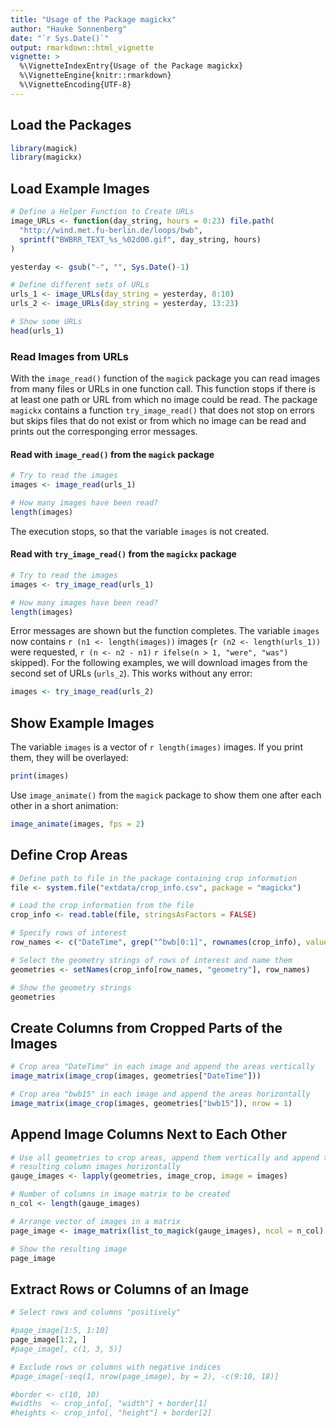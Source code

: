 ```yaml
---
title: "Usage of the Package magickx"
author: "Hauke Sonnenberg"
date: "`r Sys.Date()`"
output: rmarkdown::html_vignette
vignette: >
  %\VignetteIndexEntry{Usage of the Package magickx}
  %\VignetteEngine{knitr::rmarkdown}
  %\VignetteEncoding{UTF-8}
---
```


## Load the Packages

```r
library(magick)
library(magickx)
```

## Load Example Images

```r
# Define a Helper Function to Create URLs
image_URLs <- function(day_string, hours = 0:23) file.path(
  "http://wind.met.fu-berlin.de/loops/bwb", 
  sprintf("BWBRR_TEXT_%s_%02d00.gif", day_string, hours)
)

yesterday <- gsub("-", "", Sys.Date()-1)

# Define different sets of URLs
urls_1 <- image_URLs(day_string = yesterday, 8:10)
urls_2 <- image_URLs(day_string = yesterday, 13:23)

# Show some URLs
head(urls_1)
```

### Read Images from URLs

With the `image_read()` function of the `magick` package you can read images 
from many files or URLs in one function call. This function stops if there is
at least one path or URL from which no image could be read. The package
`magickx` contains a function `try_image_read()` that does not stop on errors
but skips files that do not exist or from which no image can be read and prints
out the corresponging error messages.

#### Read with `image_read()` from the `magick` package

```r
# Try to read the images
images <- image_read(urls_1)

# How many images have been read?
length(images)
```

The execution stops, so that the variable `images` is not created.

#### Read with `try_image_read()` from the `magickx` package

```r
# Try to read the images
images <- try_image_read(urls_1)

# How many images have been read?
length(images)
```

Error messages are shown but the function completes. The variable `images` now
contains `r (n1 <- length(images))` images (`r (n2 <- length(urls_1))` were
requested, `r (n <- n2 - n1)` `r ifelse(n > 1, "were", "was")` skipped). 
For the following examples, we will download images from the second set of URLs
(`urls_2`). This works without any error:

```r
images <- try_image_read(urls_2)
```

## Show Example Images

The variable `images` is a vector of `r length(images)` images. If you print 
them, they will be overlayed:

```r
print(images)
```

Use `image_animate()` from the `magick` package to show them one after each
other in a short animation:

```r
image_animate(images, fps = 2)
```

## Define Crop Areas

```r
# Define path to file in the package containing crop information
file <- system.file("extdata/crop_info.csv", package = "magickx")

# Load the crop information from the file
crop_info <- read.table(file, stringsAsFactors = FALSE)

# Specify rows of interest
row_names <- c("DateTime", grep("^bwb[0:1]", rownames(crop_info), value = TRUE))

# Select the geometry strings of rows of interest and name them
geometries <- setNames(crop_info[row_names, "geometry"], row_names)

# Show the geometry strings
geometries
```

## Create Columns from Cropped Parts of the Images

```r
# Crop area "DateTime" in each image and append the areas vertically
image_matrix(image_crop(images, geometries["DateTime"]))

# Crop area "bwb15" in each image and append the areas horizontally
image_matrix(image_crop(images, geometries["bwb15"]), nrow = 1)
```

## Append Image Columns Next to Each Other

```r
# Use all geometries to crop areas, append them vertically and append the
# resulting column images horizontally
gauge_images <- lapply(geometries, image_crop, image = images)

# Number of columns in image matrix to be created
n_col <- length(gauge_images)

# Arrange vector of images in a matrix
page_image <- image_matrix(list_to_magick(gauge_images), ncol = n_col)

# Show the resulting image
page_image
```

## Extract Rows or Columns of an Image

```r
# Select rows and columns "positively"

#page_image[1:5, 1:10]
page_image[1:2, ]
#page_image[, c(1, 3, 5)]

# Exclude rows or columns with negative indices
#page_image[-seq(1, nrow(page_image), by = 2), -c(9:10, 18)]
```

```r
#border <- c(10, 10)
#widths  <- crop_info[, "width"] + border[1]
#heights <- crop_info[, "height"] + border[2]
```
